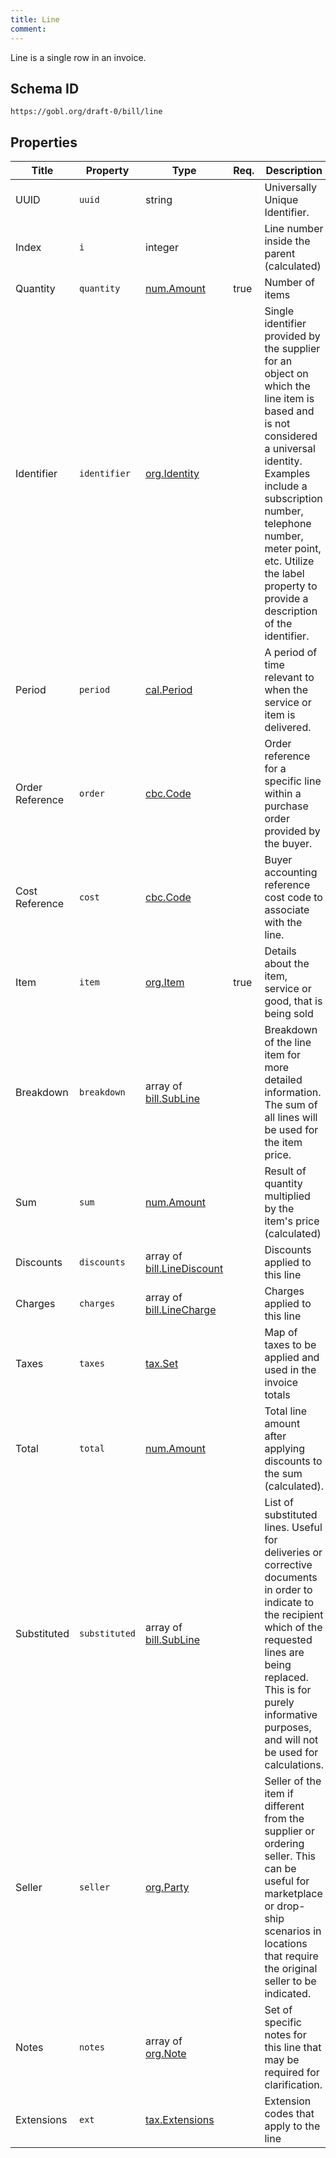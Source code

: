 ```yaml
---
title: Line
comment: 
---
```


Line is a single row in an invoice.

## Schema ID

`https://gobl.org/draft-0/bill/line`

## Properties

| Title           | Property      | Type                                                      | Req. | Description                                                                                                                                                                                                                                                                             |
|-----------------|---------------|-----------------------------------------------------------|------|-----------------------------------------------------------------------------------------------------------------------------------------------------------------------------------------------------------------------------------------------------------------------------------------|
| UUID            | `uuid`        | string                                                    |      | Universally Unique Identifier.                                                                                                                                                                                                                                                          |
| Index           | `i`           | integer                                                   |      | Line number inside the parent (calculated)                                                                                                                                                                                                                                              |
| Quantity        | `quantity`    | [num.Amount](/draft-0/num/amount)                         | true | Number of items                                                                                                                                                                                                                                                                         |
| Identifier      | `identifier`  | [org.Identity](/draft-0/org/identity)                     |      | Single identifier provided by the supplier for an object on which the line item is based and is not considered a universal identity. Examples include a subscription number, telephone number, meter point, etc. Utilize the label property to provide a description of the identifier. |
| Period          | `period`      | [cal.Period](/draft-0/cal/period)                         |      | A period of time relevant to when the service or item is delivered.                                                                                                                                                                                                                     |
| Order Reference | `order`       | [cbc.Code](/draft-0/cbc/code)                             |      | Order reference for a specific line within a purchase order provided by the buyer.                                                                                                                                                                                                      |
| Cost Reference  | `cost`        | [cbc.Code](/draft-0/cbc/code)                             |      | Buyer accounting reference cost code to associate with the line.                                                                                                                                                                                                                        |
| Item            | `item`        | [org.Item](/draft-0/org/item)                             | true | Details about the item, service or good, that is being sold                                                                                                                                                                                                                             |
| Breakdown       | `breakdown`   | array of [bill.SubLine](/draft-0/bill/sub_line)           |      | Breakdown of the line item for more detailed information. The sum of all lines will be used for the item price.                                                                                                                                                                         |
| Sum             | `sum`         | [num.Amount](/draft-0/num/amount)                         |      | Result of quantity multiplied by the item's price (calculated)                                                                                                                                                                                                                          |
| Discounts       | `discounts`   | array of [bill.LineDiscount](/draft-0/bill/line_discount) |      | Discounts applied to this line                                                                                                                                                                                                                                                          |
| Charges         | `charges`     | array of [bill.LineCharge](/draft-0/bill/line_charge)     |      | Charges applied to this line                                                                                                                                                                                                                                                            |
| Taxes           | `taxes`       | [tax.Set](/draft-0/tax/set)                               |      | Map of taxes to be applied and used in the invoice totals                                                                                                                                                                                                                               |
| Total           | `total`       | [num.Amount](/draft-0/num/amount)                         |      | Total line amount after applying discounts to the sum (calculated).                                                                                                                                                                                                                     |
| Substituted     | `substituted` | array of [bill.SubLine](/draft-0/bill/sub_line)           |      | List of substituted lines. Useful for deliveries or corrective documents in order to indicate to the recipient which of the requested lines are being replaced. This is for purely informative purposes, and will not be used for calculations.                                         |
| Seller          | `seller`      | [org.Party](/draft-0/org/party)                           |      | Seller of the item if different from the supplier or ordering seller. This can be useful for marketplace or drop-ship scenarios in locations that require the original seller to be indicated.                                                                                          |
| Notes           | `notes`       | array of [org.Note](/draft-0/org/note)                    |      | Set of specific notes for this line that may be required for clarification.                                                                                                                                                                                                             |
| Extensions      | `ext`         | [tax.Extensions](/draft-0/tax/extensions)                 |      | Extension codes that apply to the line                                                                                                                                                                                                                                                  |

